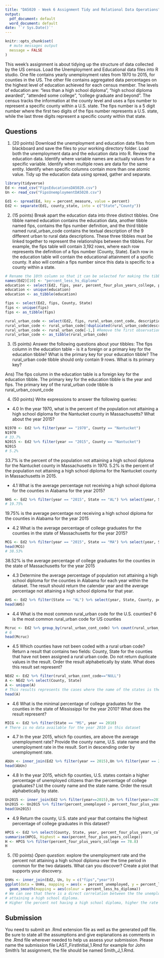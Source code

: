```yaml
---
title: "DA5020 - Week 6 Assignment Tidy and Relational Data Operations"
output:
  pdf_document: default
  word_document: default
date: '`r Sys.Date()`'
---
```


```r
knitr::opts_chunk$set(
  # mute messages output
  message = FALSE
)
```


This week's assignment is about tidying up the structure of data collected by the US census. Load the Unemployment and Educational data files into R studio. One file contains yearly unemployment rates from 1970 to 2015, for counties in the US. The other file contains aggregated data percentages on the highest level of education achieved for each census member. The levels of education are: "less than a high school diploma", "high school diploma awarded", "attended some college", "college graduate and beyond". The census tracks the information at the county level and uses a fips number to represent a specific county within a U.S. state. The fips number is a 5 digit number where the first two digits of the fips number represents a U.S. state, while the last three digits represent a specific county within that state.  


## Questions

1. (20 points) Download the unemployment and education data files from blackboard and save the files to your working directory folder. Load both the unemployment data and the education data into R. Review the education data. Identify where variable names are actually values for a specific variable. Identify when multiple rows are data for the same entity. Identify when specific columns contain more than one atomic value. Tidy up the education data using spread, gather and separate. 

```r
library(tidyverse)
Ed <- read_csv("FipsEducationsDA5020.csv")
Un <- read_csv("FipsUnemploymentDA5020.csv")

Ed1 <- spread(Ed, key = percent_measure, value = percent)
Ed2 <- separate(Ed1, county_state, into = c("State","County"))
```

2. (15 points) Break apart the education data into three distinct tibbles. One tibble named education contains the education data, another tibble named fips, contains the fips number definition, and the third tibble named rural_urban_code contains the textual description of the 9 different urban to rural data descriptions. These three tibbles must be linked together to represent the relationships between the tibbles. For example, the fips table will contain 3,192 rows, where each row represents the definition of a fips number (County, State). Each row in the education table will contain the educational attainment of a spcific county. It also will contain a fips number since this data is specific to a county within a state. 

```r
# Rename the 10th column so that it can be selected for making the tibble
names(Ed2)[10] <- "percent_less_hs_diploma" 
education <- select(Ed2, fips, year, percent_four_plus_years_college, percent_has_some_college, percent_hs_diploma, percent_less_hs_diploma)
education <- unique(education)
education <- as_tibble(education)

fips <- select(Ed2, fips, County, State)
fips <- unique(fips)
fips <- as_tibble(fips)

rural_urban_code <- select(Ed2, fips, rural_urban_cont_code, description)
rural_urban_code <- rural_urban_code[!duplicated(rural_urban_code$description), ]
rural_urban_code <- rural_urban_code[-1,] #Remove the first observation to get rid of NULL value
rural_urban_code <- as_tibble(rural_urban_code)
```

3. (5 points) Answer the following questions about your tibbles: The fips column in the education table - is it a foreign or a primary key for the education tibble?  What is the primary key for your education tibble? The rural_urban code tibble should only contain 9 rows. What is its primary key?

Ans)
The fips column in the education table is a foreign key for the education tibble.
The primary key for the education tibble is the year and fips.
The primary key of the rural_urban code tibble is rural_urban_count_code

4. (50 points) Write expressions to answer the following queries: 
+ 4.0 In the year 1970, what is the percent of the population not attaining a high school diploma for the Nantucket county in Massachusetts? What about the year 2015?

```r
N1970 <- Ed2 %>% filter(year == "1970", County == "Nantucket")
N1970
# 33.7% 
N2015 <- Ed2 %>% filter(year == "2015", County == "Nantucket")
N2015
# 5.2%
```
33.7% is the percent of the population not attaining a high school diploma for the Nantucket county in Massachusetts in 1970.
5.2% is the percent of the population not attaining a high school diploma for the Nantucket county in Massachusetts in 2015.

+ 4.1 What is the average percentage not receiving a high school diploma for the counties in Alabama for the year 2015?

```r
NHS <- Ed2 %>% filter(year == "2015", State == "AL") %>% select(year, State, County, percent_less_hs_diploma) %>%  mutate(Avg = mean(percent_less_hs_diploma))
# 19.75%
```
19.75% is the average percentage not receiving a high school diploma for the counties in Alabama for the year 2015

+ 4.2 What is the average percentage of college graduates for the counties in the state of Massachusetts for the year 2015?

```r
MCG <- Ed2 %>% filter(year == "2015", State == "MA") %>% select(year, State, County, percent_four_plus_years_college) %>%  mutate(Avg = mean(percent_four_plus_years_college))
head(MCG)
# 38.53%
```
38.52% is the average percentage of college graduates for the counties in the state of Massachusetts for the year 2015

+ 4.3 Determine the average percentage of population not attaining a high school diploma for the counties in Alabama for each year within the dataset. The result should return the calendar year and the average percentage not attaining a high school diploma for that year.
```r
AHS <- Ed2 %>% filter(State == "AL") %>% select(year, State, County, percent_less_hs_diploma)  %>% group_by(year) %>% summarise(Avg = mean(percent_less_hs_diploma, na.rm = T))
head(AHS)
```

+ 4.4 What is the most common rural_urban code for the U.S. counties?
6 is the most common rural_urban code for US counties
```r
Mcruc <- Ed2 %>% group_by(rural_urban_cont_code) %>% count(rural_urban_cont_code)
# 6 
head(Mcruc)
```

+ 4.5 Which counties have not been coded with a rural urban code? Return a result that contains two fields: County, State for the counties that have not been assigned a rural urban code. Do not return duplicate values in the result. Order the result alphabetically by state. What does this result set represent?
```r
NEd2 <- Ed2 %>% filter(rural_urban_cont_code=="NULL")
A <- NEd2 %>% select(County, State) 
A <- unique(A)
# This results represents the cases where the name of the states is the same as the county.
head(A)
```

+ 4.6 What is the minimal percentage of college graduates for the counties in the state of Mississippi for the year 2010? What does the result represent?
```r
MICG <- Ed2 %>% filter(State == "MS", year == 2010)
# There is no data available for the year 2010 in this dataset
```

+ 4.7 In the year 2015, which fip counties, are above the average unemployment rate? Provide the county name, U.S. state name and the unemployment rate in the result. Sort in descending order by unemployment rate. 
```r
AbUn <- inner_join(Ed2 %>% filter(year == 2015),Un %>% filter(year == 2015), by="fips") %>% filter(percent_unemployed > mean(percent_unemployed)) %>% select(County, State, percent_unemployed) %>% arrange(desc(percent_unemployed))
head(AbUn)
```

+ 4.8 In the year 2015, which fip counties, U.S. states contain a higher percentage of unemployed citizens than the percentage of college graduates? List the county name and the state name. Order the result alphabetically by state.
```r
Un2015 <- inner_join(Ed2 %>% filter(year==2015),Un %>% filter(year==2015), by="fips") 
Un2015 <- Un2015 %>% filter(percent_unemployed > percent_four_plus_years_college) %>% select(State, County, percent_unemployed, percent_four_plus_years_college) %>% arrange(State)
head(Un2015)
```

+ 4.9 Return the county, U.S. state and year that contains the highest percentage of college graduates in this dataset?
```r
HPCG <- Ed2 %>% select(County, State, year, percent_four_plus_years_college)
summarise(HPCG, Highest = max(percent_four_plus_years_college))
H <- HPCG %>% filter(percent_four_plus_years_college == 78.8)
H
```

5. (10 points) _Open question_: explore the unemployment rate and the percent not attaining a high school diploma over the time period in common for the two datasets. What can you discover? Create a plot that supports your discovery.
```r
UnHs <- inner_join(Ed2, Un, by = c("fips","year"))
ggplot(data = UnHs, mapping = aes(x = percent_unemployed, y = percent_less_hs_diploma))+
  geom_smooth(mapping = aes(colour = percent_less_hs_diploma))
# We can see that there is a direct correlation between the the unemployment rate and the percent not 
# attaining a high school diploma.
# Higher the percent not having a high school diploma, higher the rate of unemployment.

```


## Submission
You need to submit an .Rmd extension file as well as the generated pdf file. Be sure to state all the assumptions and give explanations as comments in the .Rmd file wherever needed to help us assess your submission. Please name the submission file LAST_FirstInitial_1.Rmd for example for John Smith's 1st assignment, the file should be named Smith_J_1.Rmd. 
